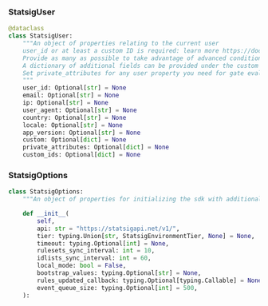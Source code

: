 ### StatsigUser

```python
@dataclass
class StatsigUser:
    """An object of properties relating to the current user
    user_id or at least a custom ID is required: learn more https://docs.statsig.com/messages/serverRequiredUserID
    Provide as many as possible to take advantage of advanced conditions in the statsig console
    A dictionary of additional fields can be provided under the custom field
    Set private_attributes for any user property you need for gate evaluation but prefer stripped from logs/metrics
    """
    user_id: Optional[str] = None
    email: Optional[str] = None
    ip: Optional[str] = None
    user_agent: Optional[str] = None
    country: Optional[str] = None
    locale: Optional[str] = None
    app_version: Optional[str] = None
    custom: Optional[dict] = None
    private_attributes: Optional[dict] = None
    custom_ids: Optional[dict] = None
```

### StatsigOptions

```python
class StatsigOptions:
    """An object of properties for initializing the sdk with additional parameters"""

    def __init__(
        self,
        api: str = "https://statsigapi.net/v1/",
        tier: typing.Union[str, StatsigEnvironmentTier, None] = None,
        timeout: typing.Optional[int] = None,
        rulesets_sync_interval: int = 10,
        idlists_sync_interval: int = 60,
        local_mode: bool = False,
        bootstrap_values: typing.Optional[str] = None,
        rules_updated_callback: typing.Optional[typing.Callable] = None,
        event_queue_size: typing.Optional[int] = 500,
    ):
```
